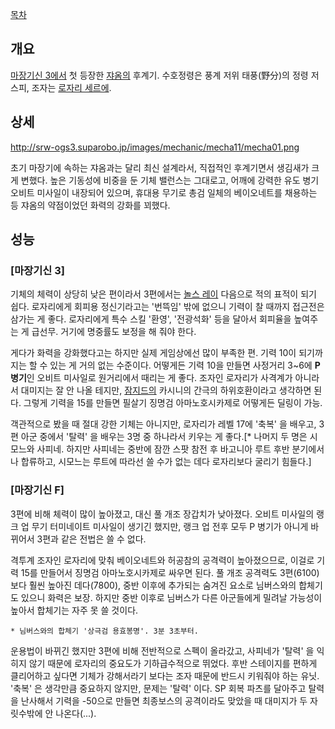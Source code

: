 [[목차]]

== 개요 ==
[[마장기신 3]]에서 첫 등장한 [[쟈옴]]의 후계기. 수호정령은 풍계 저위 태풍(野分)의 정령 저스피, 조자는 [[로자리 세르에]].

== 상세 ==
http://srw-ogs3.suparobo.jp/images/mechanic/mecha11/mecha01.png
{{{#!html
<iframe width="560" height="315" src="https://www.youtube.com/embed/A65UZqqacEY?feature=player_detailpage" frameborder="0" allowfullscreen></iframe>
}}}

초기 마장기에 속하는 쟈옴과는 달리 최신 설계라서, 직접적인 후계기면서 생김새가 크게 변했다. 높은 기동성에 비중을 둔 기체 밸런스는 그대로고, 어깨에 강력한 유도 병기 오비트 미사일이 내장되어 있으며, 휴대용 무기로 총검 일체의 베이오네트를 채용하는 등 쟈옴의 약점이었던 화력의 강화를 꾀했다.

== 성능 ==
=== [마장기신 3] ===
기체의 체력이 상당히 낮은 편이라서 3편에서는 [[놀스 레이]] 다음으로 적의 표적이 되기 쉽다. 로자리에게 회피용 정신기라고는 '번뜩임' 밖에 없으니 기력이 찰 때까지 접근전은 삼가는 게 좋다. 로자리에게 특수 스킬 '환영', '전광석화' 등을 달아서 회피율을 높여주는 게 급선무. 거기에 명중률도 보정을 해 줘야 한다.

게다가 화력을 강화했다고는 하지만 실제 게임상에선 많이 부족한 편. 기력 10이 되기까지는 할 수 있는 게 거의 없는 수준이다. 어떻게든 기력 10을 만들면 사정거리 3~6에 '''P 병기'''인 오비트 미사일로 원거리에서 때리는 게 좋다. 조자인 로자리가 사격계가 아니라서 대미지는 잘 안 나올 테지만, [[잠지드]]의 카시니의 간극의 하위호환이라고 생각하면 된다. 그렇게 기력을 15를 만들면 필살기 징명검 아마노호시카제로 어떻게든 딜링이 가능.

객관적으로 봤을 때 절대 강한 기체는 아니지만, 로자리가 레벨 17에 '축복' 을 배우고, 3편 아군 중에서 '탈력' 을 배우는 3명 중 하나라서 키우는 게 좋다.[* 나머지 두 명은 시모느와 사피네. 하지만 사피네는 중반에 잠깐 스팟 참전 후 바고니아 루트 후반 분기에서나 합류하고, 시모느는 루트에 따라선 쓸 수가 없는 데다 로자리보다 굴리기 힘들다.]

=== [마장기신 F] ===
3편에 비해 체력이 많이 높아졌고, 대신 풀 개조 장갑치가 낮아졌다. 오비트 미사일의 랭크 업 무기 터미네이트 미사일이 생기긴 했지만, 랭크 업 전후 모두 P 병기가 아니게 바뀌어서 3편과 같은 전법은 쓸 수 없다.

격투계 조자인 로자리에 맞춰 베이오네트와 허공참의 공격력이 높아졌으므로, 이걸로 기력 15를 만들어서 징명검 아마노호시카제로 싸우면 된다. 풀 개조 공격력도 3편(6100)보다 훨씬 높아진 데다(7800), 중반 이후에 추가되는 숨겨진 요소로 님버스와의 합체기도 있으니 화력은 보장. 하지만 중반 이후로 님버스가 다른 아군들에게 밀려날 가능성이 높아서 합체기는 자주 못 쓸 것이다.

{{{#!html
<iframe width="560" height="315" src="https://www.youtube.com/embed/z-No5Xb4q7o?feature=player_detailpage" frameborder="0" allowfullscreen></iframe>
}}}
 * 님버스와의 합체기 '상극검 용효봉명'. 3분 3초부터.

운용법이 바뀌긴 했지만 3편에 비해 전반적으로 스펙이 올라갔고, 사피네가 '탈력' 을 익히지 않기 때문에 로자리의 중요도가 기하급수적으로 뛰었다. 후반 스테이지를 편하게 클리어하고 싶다면 기체가 강해서라기 보다는 조자 때문에 반드시 키워줘야 하는 유닛. '축복' 은 생각만큼 중요하지 않지만, 문제는 '탈력' 이다. SP 회복 파츠를 달아주고 탈력을 난사해서 기력을 -50으로 만들면 최종보스의 공격이라도 맞았을 때 대미지가 두 자릿수밖에 안 나온다(...).

